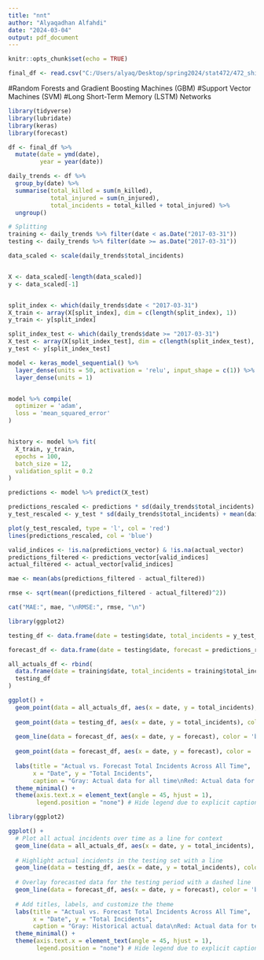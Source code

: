 ```yaml
---
title: "nnt"
author: "Alyaqadhan Alfahdi"
date: "2024-03-04"
output: pdf_document
---
```


```r
knitr::opts_chunk$set(echo = TRUE)
```

```r
final_df <- read.csv("C:/Users/alyaq/Desktop/spring2024/stat472/472_shiny/alec/final_df.csv") 
```

#Random Forests and Gradient Boosting Machines (GBM)
#Support Vector Machines (SVM)
#Long Short-Term Memory (LSTM) Networks


```r
library(tidyverse)
library(lubridate)
library(keras)
library(forecast)
```


```r
df <- final_df %>%
  mutate(date = ymd(date),  
         year = year(date))  

daily_trends <- df %>%
  group_by(date) %>%
  summarise(total_killed = sum(n_killed),
            total_injured = sum(n_injured),
            total_incidents = total_killed + total_injured) %>%
  ungroup()  

```


```r
# Splitting 
training <- daily_trends %>% filter(date < as.Date("2017-03-31"))
testing <- daily_trends %>% filter(date >= as.Date("2017-03-31"))


```




```r
data_scaled <- scale(daily_trends$total_incidents)


X <- data_scaled[-length(data_scaled)]
y <- data_scaled[-1]


split_index <- which(daily_trends$date < "2017-03-31")
X_train <- array(X[split_index], dim = c(length(split_index), 1))
y_train <- y[split_index]

split_index_test <- which(daily_trends$date >= "2017-03-31")
X_test <- array(X[split_index_test], dim = c(length(split_index_test), 1))
y_test <- y[split_index_test]
```



```r

model <- keras_model_sequential() %>%
  layer_dense(units = 50, activation = 'relu', input_shape = c(1)) %>%
  layer_dense(units = 1)


model %>% compile(
  optimizer = 'adam',
  loss = 'mean_squared_error'
)


history <- model %>% fit(
  X_train, y_train,
  epochs = 100,
  batch_size = 12,
  validation_split = 0.2
)
```




```r
predictions <- model %>% predict(X_test)

predictions_rescaled <- predictions * sd(daily_trends$total_incidents) + mean(daily_trends$total_incidents)
y_test_rescaled <- y_test * sd(daily_trends$total_incidents) + mean(daily_trends$total_incidents)

```

```r
plot(y_test_rescaled, type = 'l', col = 'red')
lines(predictions_rescaled, col = 'blue')
```

```r

valid_indices <- !is.na(predictions_vector) & !is.na(actual_vector)
predictions_filtered <- predictions_vector[valid_indices]
actual_filtered <- actual_vector[valid_indices]

mae <- mean(abs(predictions_filtered - actual_filtered))

rmse <- sqrt(mean((predictions_filtered - actual_filtered)^2))

cat("MAE:", mae, "\nRMSE:", rmse, "\n")


```













```r
library(ggplot2)

testing_df <- data.frame(date = testing$date, total_incidents = y_test_rescaled)

forecast_df <- data.frame(date = testing$date, forecast = predictions_rescaled)

all_actuals_df <- rbind(
  data.frame(date = training$date, total_incidents = training$total_incidents),
  testing_df
)


```


```r
ggplot() +
  geom_point(data = all_actuals_df, aes(x = date, y = total_incidents), color = 'gray', alpha = 0.5) +
  
  geom_point(data = testing_df, aes(x = date, y = total_incidents), color = 'red') +
  
  geom_line(data = forecast_df, aes(x = date, y = forecast), color = 'blue', linetype = "dashed") +
  
  geom_point(data = forecast_df, aes(x = date, y = forecast), color = 'blue') +
  
  labs(title = "Actual vs. Forecast Total Incidents Across All Time",
       x = "Date", y = "Total Incidents",
       caption = "Gray: Actual data for all time\nRed: Actual data for testing period\nBlue dashed: Forecasted data") +
  theme_minimal() +
  theme(axis.text.x = element_text(angle = 45, hjust = 1),
        legend.position = "none") # Hide legend due to explicit caption
```







```r
library(ggplot2)

ggplot() +
  # Plot all actual incidents over time as a line for context
  geom_line(data = all_actuals_df, aes(x = date, y = total_incidents), color = 'gray', alpha = 0.5) +
  
  # Highlight actual incidents in the testing set with a line
  geom_line(data = testing_df, aes(x = date, y = total_incidents), color = 'red') +
  
  # Overlay forecasted data for the testing period with a dashed line
  geom_line(data = forecast_df, aes(x = date, y = forecast), color = 'blue', linetype = "dashed") +
  
  # Add titles, labels, and customize the theme
  labs(title = "Actual vs. Forecast Total Incidents Across All Time",
       x = "Date", y = "Total Incidents",
       caption = "Gray: Historical actual data\nRed: Actual data for testing period\nBlue dashed: Forecasted data") +
  theme_minimal() +
  theme(axis.text.x = element_text(angle = 45, hjust = 1),
        legend.position = "none") # Hide legend due to explicit caption

```












